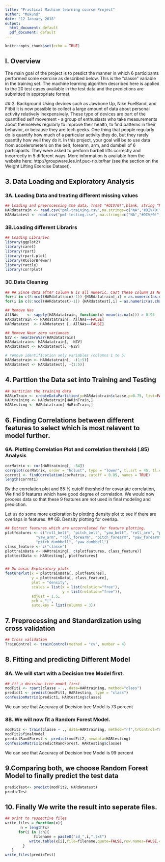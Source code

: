 ---
title: "Practical Machine learning course Project"
author: "Mukund"
date: "12 January 2018"
output:
  html_document: default
  pdf_document: default
---

```{r setup, include=FALSE}
knitr::opts_chunk$set(echo = TRUE)
```

## I. Overview
 The main goal of the project is to predict the manner in which 6 participants performed some exercise as described below. This is the "classe" variable in the training set. The machine learning algorithm described here is applied to the 20 test cases available in the test data and the predictions are submitted in appropriate format. 
 
 ## 2. Background 
 Using devices such as Jawbone Up, Nike FuelBand, and Fitbit it is now possible to collect a large amount of data about personal activity relatively inexpensively. These type of devices are part of the quantified self movement - a group of enthusiasts who take measurements about themselves regularly to improve their health, to find patterns in their behavior, or because they are tech geeks. One thing that people regularly do is quantify how much of a particular activity they do, but they rarely quantify how well they do it. In this project, your goal will be to use data from accelerometers on the belt, forearm, arm, and dumbell of 6 participants. They were asked to perform barbell lifts correctly and incorrectly in 5 different ways. More information is available from the website here: http://groupware.les.inf.puc-rio.br/har (see the section on the Weight Lifting Exercise Dataset).

## 3. Data Loading and Exploratory Analysis
### 3A. Loading Data and treating different missing values

```{r}
## Loading and preprocessing the data. Treat "#DIV/0!",blank, string "NA"as missing values.
HARdatatrain <- read.csv("pml-training.csv",na.strings=c("NA","#DIV/0!",""))
HARdatatest <- read.csv("pml-testing.csv", na.strings=c("NA","#DIV/0!",""))
```

### 3B.Loading different Librarirs

```{r}
## Loading Libraries
library(ggplot2)
library(caret)
library(rpart)
library(rpart.plot)
library(RColorBrewer)
library(rattle)
library(corrplot)
```

### 3C.Data Cleaning 

```{r}
## ## Since data after Column 8 is all numeric, Cast these column as Numeric
for(i in c(8:ncol(HARdatatrain)-1)) {HARdatatrain[,i] = as.numeric(as.character(HARdatatrain[,i]))}
for(i in c(8:ncol(HARdatatest)-1)) {HARdatatest[,i] = as.numeric(as.character(HARdatatest[,i]))}

## Remove Nas
AllNAs    <- sapply(HARdatatrain, function(x) mean(is.na(x))) > 0.95
HARdatatrain <- HARdatatrain[, AllNAs==FALSE]
HARdatatest  <- HARdatatest [, AllNAs==FALSE]

## Remove Near zero variances
NZV <- nearZeroVar(HARdatatrain)
HARdatatrain<- HARdatatrain[, -NZV]
HARdatatest <- HARdatatest[, -NZV]

# remove identification only variables (columns 1 to 5)
HARdatatrain <- HARdatatrain[, -(1:5)]
HARdatatest <- HARdatatest[, -(1:5)]

```

## 4. Parttion the Data set into Training and Testing

```{r}
## partition the training data 
HARinTrain <- createDataPartition(y=HARdatatrain$classe,p=0.75, list=FALSE)
HARtraining <- HARdatatrain[HARinTrain,]
HARtesting <- HARdatatrain[-HARinTrain,]
```

## 6. Finding Correlations between different features to select which is most relavent to model further.
### 6A. Plotting Correlation Plot and correlation thershold (.85) Analysis

```{r}
corMatrix <- cor(HARtraining[, -54])
corrplot(corMatrix, order = "hclust", type = "lower", tl.srt = 45, tl.col = rgb(0, 0, 0))
corrmt1 <- findCorrelation(corMatrix, cutoff = 0.85, names = TRUE)
length(corrmt1)
```

By the correlation plot and 85 % cutoff thershold for covariate correlation, We find 9 features which have good degree of correlation. We would now process data so that these 9 features are not used in final modeling and prediction.

Let us do some more exploration by plotting density plot to see if there are overlaps in features.
## 6B. Density plotting for overlap.

```{r}
## Extract features which are uncorrelated for feature plotting.
plotfeatures <- c("roll_belt", "pitch_belt", "yaw_belt", "roll_arm", "pitch_arm", 
              "yaw_arm", "roll_forearm", "pitch_forearm", "yaw_forearm", "roll_dumbbell", 
              "pitch_dumbbell", "yaw_dumbbell")
class_feature <- c("classe")
plottrainData <- HARtraining[, c(plotfeatures, class_feature)]
plottestData <- HARtesting[, plotfeatures]


## Do basic Exploratory plots
featurePlot(x = plottrainData[, plotfeatures],
            y = plottrainData[, class_feature],
            plot = "density",
            scales = list(x = list(relation="free"),
                          y = list(relation="free")),
            adjust = 1.5,
            pch = "|",
            auto.key = list(columns = 3))
```

## 7. Preprocessing and Standardization using cross validation

```{r}
## Cross validation
TrainControl <- trainControl(method = "cv", number = 4) 
```

## 8. Fitting and predicting Different Model
### 8A. We will start with a Decision tree Model first.
```{r}
## fit a decision tree model first
modFit1 <- rpart(classe ~ ., data=HARtraining, method="class")
predict1 <- predict(modFit1, HARtesting, type = "class")
confusionMatrix(predict1, HARtesting$classe)
```

We can see that Accuracy of Decision tree Model is 73 percent

### 8B. We will now fit   a Random Forest Model.
```{r}
modFit2 <- train(classe ~ ., data=HARtraining, method="rf",trControl=TrainControl)
modFit2$finalModel
predictRandForest <- predict(modFit2, newdata=HARtesting)
confusionMatrix(predictRandForest, HARtesting$classe)
```

We can see that Accuracy of Decision tree Model is 99 percent

## 9.Comparing both, we choose Random Forest Model to finally predict the test data 

```{r}
predicTest<- predict(modFit2, HARdatatest)
predicTest
```

## 10. Finally We write the result into seperate files.
```{r}
## print to respective files
write_files = function(x){
       n = length(x)
      for(i in 1:n){
             filename = paste0("id_",i,".txt")
           write.table(x[i],file=filename,quote=FALSE,row.names=FALSE,col.names=FALSE)
        }
   }
write_files(predicTest)
```
